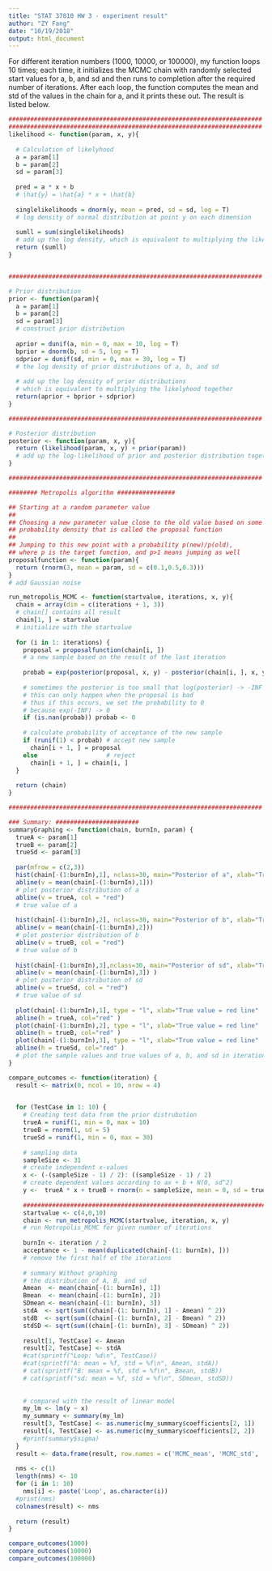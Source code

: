 ```yaml
---
title: "STAT 37810 HW 3 - experiment result"
author: "ZY Fang"
date: "10/19/2018"
output: html_document
---
```


For different iteration numbers (1000, 10000, or 100000), my function loops 10 times; each time, it initializes the MCMC chain with randomly selected start values for a, b, and sd and then runs to completion after the required number of iterations. After each loop, the function computes the mean and std of the values in the chain for a, and it prints these out. The result is listed below.

```r
######################################################################
######################################################################
likelihood <- function(param, x, y){
  
  # Calculation of likelyhood
  a = param[1]
  b = param[2]
  sd = param[3]
  
  pred = a * x + b
  # \hat{y} = \hat{a} * x + \hat{b}
  
  singlelikelihoods = dnorm(y, mean = pred, sd = sd, log = T)
  # log density of normal distribution at point y on each dimension
  
  sumll = sum(singlelikelihoods)
  # add up the log density, which is equivalent to multiplying the likelihood together
  return (sumll)   
}


######################################################################

# Prior distribution
prior <- function(param){
  a = param[1]
  b = param[2]
  sd = param[3]
  # construct prior distribution
  
  aprior = dunif(a, min = 0, max = 10, log = T)
  bprior = dnorm(b, sd = 5, log = T)
  sdprior = dunif(sd, min = 0, max = 30, log = T)
  # the log density of prior distributions of a, b, and sd
  
  # add up the log density of prior distributions
  # which is equivalent to multiplying the likelyhood together
  return(aprior + bprior + sdprior)
}

######################################################################

# Posterior distribution
posterior <- function(param, x, y){
  return (likelihood(param, x, y) + prior(param))
  # add up the log-likelihood of prior and posterior distribution together
}

######################################################################

######## Metropolis algorithm ################ 

## Starting at a random parameter value
##
## Choosing a new parameter value close to the old value based on some 
## probability density that is called the proposal function
##
## Jumping to this new point with a probability p(new)/p(old), 
## where p is the target function, and p>1 means jumping as well
proposalfunction <- function(param){
  return (rnorm(3, mean = param, sd = c(0.1,0.5,0.3)))
}
# add Gaussian noise

run_metropolis_MCMC <- function(startvalue, iterations, x, y){
  chain = array(dim = c(iterations + 1, 3))
  # chain[] contains all result
  chain[1, ] = startvalue
  # initialize with the startvalue
  
  for (i in 1: iterations) {
    proposal = proposalfunction(chain[i, ])
    # a new sample based on the result of the last iteration
    
    probab = exp(posterior(proposal, x, y) - posterior(chain[i, ], x, y))
    
    # sometimes the posterior is too small that log(posterior) -> -INF
    # this can only happen when the proposal is bad
    # thus if this occurs, we set the probability to 0 
    # because exp(-INF) -> 0
    if (is.nan(probab)) probab <- 0
    
    # calculate probability of acceptance of the new sample
    if (runif(1) < probab) # accept new sample
      chain[i + 1, ] = proposal
    else                   # reject
      chain[i + 1, ] = chain[i, ]
  }
  
  return (chain)
}

######################################################################

### Summary: #######################
summaryGraphing <- function(chain, burnIn, param) {
  trueA <- param[1]
  trueB <- param[2]
  trueSd <- param[3]
  
  par(mfrow = c(2,3))
  hist(chain[-(1:burnIn),1], nclass=30, main="Posterior of a", xlab="True value = red line" )
  abline(v = mean(chain[-(1:burnIn),1]))
  # plot posterior distribution of a
  abline(v = trueA, col = "red")
  # true value of a
  
  hist(chain[-(1:burnIn),2], nclass=30, main="Posterior of b", xlab="True value = red line")
  abline(v = mean(chain[-(1:burnIn),2]))
  # plot posterior distribution of b
  abline(v = trueB, col = "red")
  # true value of b
  
  hist(chain[-(1:burnIn),3],nclass=30, main="Posterior of sd", xlab="True value = red line")
  abline(v = mean(chain[-(1:burnIn),3]) )
  # plot posterior distribution of sd
  abline(v = trueSd, col = "red")
  # true value of sd
  
  plot(chain[-(1:burnIn),1], type = "l", xlab="True value = red line" , main = "Chain values of a")
  abline(h = trueA, col="red" )
  plot(chain[-(1:burnIn),2], type = "l", xlab="True value = red line" , main = "Chain values of b")
  abline(h = trueB, col="red" )
  plot(chain[-(1:burnIn),3], type = "l", xlab="True value = red line" , main = "Chain values of sd")
  abline(h = trueSd, col="red" )
  # plot the sample values and true values of a, b, and sd in iteration 5000 ~ 10000
}

compare_outcomes <- function(iteration) {
  result <- matrix(0, ncol = 10, nrow = 4)
  

  for (TestCase in 1: 10) {
    # Creating test data from the prior distrubution
    trueA = runif(1, min = 0, max = 10)
    trueB = rnorm(1, sd = 5)
    trueSd = runif(1, min = 0, max = 30)
    
    # sampling data
    sampleSize <- 31
    # create independent x-values 
    x <- (-(sampleSize - 1) / 2): ((sampleSize - 1) / 2)
    # create dependent values according to ax + b + N(0, sd^2)
    y <-  trueA * x + trueB + rnorm(n = sampleSize, mean = 0, sd = trueSd)
    
    ######################################################################
    startvalue <- c(4,0,10)
    chain <- run_metropolis_MCMC(startvalue, iteration, x, y)
    # run Metropolis_MCMC for given number of iterations
    
    burnIn <- iteration / 2
    acceptance <- 1 - mean(duplicated(chain[-(1: burnIn), ]))
    # remove the first half of the iterations
    
    # summary Without graphing
    # the distribution of A, B, and sd
    Amean  <- mean(chain[-(1: burnIn), 1])
    Bmean  <- mean(chain[-(1: burnIn), 2])
    SDmean <- mean(chain[-(1: burnIn), 3])
    stdA  <- sqrt(sum((chain[-(1: burnIn), 1] - Amean) ^ 2))
    stdB  <- sqrt(sum((chain[-(1: burnIn), 2] - Bmean) ^ 2))
    stdSD <- sqrt(sum((chain[-(1: burnIn), 3] - SDmean) ^ 2))
    
    result[1, TestCase] <- Amean
    result[2, TestCase] <- stdA
    #cat(sprintf("Loop: %d\n", TestCase))
    #cat(sprintf("A: mean = %f, std = %f\n", Amean, stdA))
    # cat(sprintf("B: mean = %f, std = %f\n", Bmean, stdB))
    # cat(sprintf("sd: mean = %f, std = %f\n", SDmean, stdSD))
    
    
    # compared with the result of linear model
    my_lm <- lm(y ~ x)
    my_summary <- summary(my_lm)
    result[3, TestCase] <- as.numeric(my_summary$coefficients[2, 1])
    result[4, TestCase] <- as.numeric(my_summary$coefficients[2, 2])
    #print(summary$sigma)
  }
  result <- data.frame(result, row.names = c('MCMC_mean', 'MCMC_std', 'lm_mean', 'lm_std'))
  
  nms <- c(1)
  length(nms) <- 10
  for (i in 1: 10) 
    nms[i] <- paste('Loop', as.character(i))
  #print(nms)
  colnames(result) <- nms
  
  return (result)
}
```

```r
compare_outcomes(1000)
compare_outcomes(10000)
compare_outcomes(100000)
```
